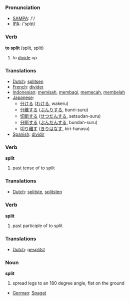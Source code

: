 === Pronunciation ===
*[[w:SAMPA|SAMPA]]: /'/
*[[w:IPA|IPA]]: /'splɪt/

=== Verb ===

'''to split''' (split, split)

# to [[divide]] up

=== Translations ===
*[[Dutch]]: [[splitsen]]
*[[French]]: [[divider]]
*[[Indonesian]]: [[pisah|memisah]], [[bagi|membagi]], [[pecah|memecah]], [[belah|membelah]]
*[[Japanese]]: 
** [[分ける]] ([[わける]], wakeru)
** [[分離]]する ([[ぶんり]]する, bunri-suru)
** [[切断]]する ([[せつだん]]する, setsudan-suru)
** [[分断]]する ([[ぶんだん]]する, bundan-suru)
** [[切り離す]] ([[きりはなす]], kiri-hanasu)
*[[Spanish]]: [[dividir]]

=== Verb ===

'''split'''

# past tense of to split

=== Translations ===
*[[Dutch]]: [[splitste]], [[splitsten]]

=== Verb ===

'''split'''

# past participle of to split

=== Translations ===
*[[Dutch]]: [[gesplitst]]


=== Noun ===

'''split'''

# spread legs to an 180 degree angle, flat on the ground

*[[German]]: [[Spagat]]